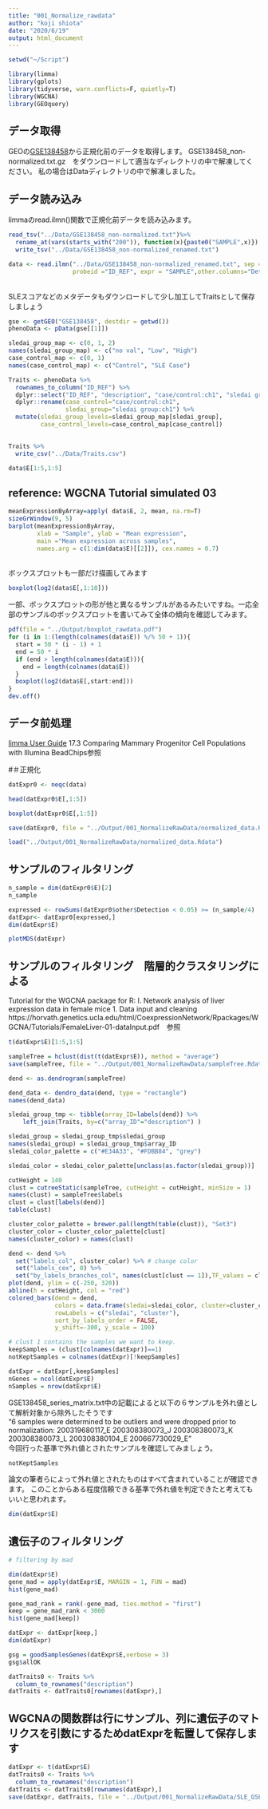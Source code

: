 ```yaml
---
title: "001_Normalize_rawdata"
author: "koji shiota"
date: "2020/6/19"
output: html_document
---
```


```r
setwd("~/Script")
```


```r
library(limma)
library(gplots)
library(tidyverse, warn.conflicts=F, quietly=T)
library(WGCNA)
library(GEOquery)

```

## データ取得

GEOの[GSE138458](https://www.ncbi.nlm.nih.gov/geo/query/acc.cgi?acc=GSE138458)から正規化前のデータを取得します。 
GSE138458_non-normalized.txt.gz　をダウンロードして適当なディレクトリの中で解凍してください。
私の場合はDataディレクトリの中で解凍しました。

## データ読み込み
limmaのread.ilmn()関数で正規化前データを読み込みます。  

```r
read_tsv("../Data/GSE138458_non-normalized.txt")%>% 
  rename_at(vars(starts_with("200")), function(x){paste0("SAMPLE",x)}) %>% 
  write_tsv("../Data/GSE138458_non-normalized_renamed.txt")

data <- read.ilmn("../Data/GSE138458_non-normalized_renamed.txt", sep = "\t", 
                  probeid ="ID_REF", expr = "SAMPLE",other.columns="Detection")
```

<br>
SLEスコアなどのメタデータもダウンロードして少し加工してTraitsとして保存しましょう
<br>

```r
gse <- getGEO("GSE138458", destdir = getwd())
phenoData <- pData(gse[[1]])

sledai_group_map <- c(0, 1, 2)
names(sledai_group_map) <- c("no val", "Low", "High")
case_control_map <- c(0, 1)
names(case_control_map) <- c("Control", "SLE Case")

Traits <- phenoData %>% 
  rownames_to_column("ID_REF") %>% 
  dplyr::select("ID_REF", "description", "case/control:ch1", "sledai group:ch1") %>% 
  dplyr::rename(case_control="case/control:ch1",
                sledai_group="sledai group:ch1") %>% 
  mutate(sledai_group_levels=sledai_group_map[sledai_group],
         case_control_levels=case_control_map[case_control])
  

Traits %>% 
  write_csv("../Data/Traits.csv")
```




```r
data$E[1:5,1:5]
```





#################################################################
## reference: WGCNA Tutorial simulated 03 

```r
meanExpressionByArray=apply( data$E, 2, mean, na.rm=T)  
sizeGrWindow(9, 5)
barplot(meanExpressionByArray,
        xlab = "Sample", ylab = "Mean expression",
        main ="Mean expression across samples",
        names.arg = c(1:dim(data$E)[[2]]), cex.names = 0.7)
```

#################################################################




<br>
ボックスプロットも一部だけ描画してみます
<br>

```r
boxplot(log2(data$E[,1:10]))
```


一部、ボックスプロットの形が他と異なるサンプルがあるみたいですね。一応全部のサンプルのボックスプロットを書いてみて全体の傾向を確認してみます。
```r
pdf(file = "../Output/boxplot_rawdata.pdf")
for (i in 1:(length(colnames(data$E)) %/% 50 + 1)){
  start = 50 * (i - 1) + 1 
  end = 50 * i
  if (end > length(colnames(data$E))){
    end = length(colnames(data$E))
  }
  boxplot(log2(data$E[,start:end]))
}
dev.off()
```

## データ前処理
[limma User Guide](https://www.bioconductor.org/packages/devel/bioc/vignettes/limma/inst/doc/usersguide.pdf)
17.3 Comparing Mammary Progenitor Cell Populations with Illumina BeadChips参照

#＃正規化

```r
datExpr0 <- neqc(data)
```

```r
head(datExpr0$E[,1:5])
```


```r
boxplot(datExpr0$E[,1:5])
```
```r
save(datExpr0, file = "../Output/001_NormalizeRawData/normalized_data.Rdata")
```

```r
load("../Output/001_NormalizeRawData/normalized_data.Rdata")
```

## サンプルのフィルタリング

```r
n_sample = dim(datExpr0$E)[2]
n_sample
```

```r
expressed <- rowSums(datExpr0$other$Detection < 0.05) >= (n_sample/4)
datExpr<- datExpr0[expressed,]
dim(datExpr$E)
```

```r
plotMDS(datExpr)
```


## サンプルのフィルタリング　階層的クラスタリングによる
Tutorial for the WGCNA package for R:
I. Network analysis of liver expression data in female mice
1. Data input and cleaning
https://horvath.genetics.ucla.edu/html/CoexpressionNetwork/Rpackages/WGCNA/Tutorials/FemaleLiver-01-dataInput.pdf　参照

```r
t(datExpr$E)[1:5,1:5]
```

```r
sampleTree = hclust(dist(t(datExpr$E)), method = "average")
save(sampleTree, file = "../Output/001_NormalizeRawData/sampleTree.Rdata")
```


################################
```r
dend <- as.dendrogram(sampleTree)
```

```r
dend_data <- dendro_data(dend, type = "rectangle")
names(dend_data)
```

```r
sledai_group_tmp <- tibble(array_ID=labels(dend)) %>% 
    left_join(Traits, by=c("array_ID"="description") )

sledai_group = sledai_group_tmp$sledai_group
names(sledai_group) = sledai_group_tmp$array_ID
sledai_color_palette = c("#E34A33", "#FDBB84", "grey")

sledai_color = sledai_color_palette[unclass(as.factor(sledai_group))]
```

```r
cutHeight = 140
clust = cutreeStatic(sampleTree, cutHeight = cutHeight, minSize = 1)
names(clust) = sampleTree$labels
clust = clust[labels(dend)]
table(clust)
```



```r
cluster_color_palette = brewer.pal(length(table(clust)), "Set3")
cluster_color = cluster_color_palette[clust]
names(cluster_color) = names(clust)
```



```r
dend <- dend %>% 
  set("labels_col", cluster_color) %>% # change color
  set("labels_cex", 0) %>% 
  set("by_labels_branches_col", names(clust[clust == 1]),TF_values = cluster_color_palette[1])
plot(dend, ylim = c(-250, 320))
abline(h = cutHeight, col = "red")
colored_bars(dend = dend, 
             colors = data.frame(sledai=sledai_color, cluster=cluster_color),
             rowLabels = c("sledai", "cluster"),
             sort_by_labels_order = FALSE,
             y_shift=-300, y_scale = 100)
```

################################


```r
# clust 1 contains the samples we want to keep.
keepSamples = (clust[colnames(datExpr)]==1)
notKeptSamples = colnames(datExpr)[!keepSamples]
```


```r
datExpr = datExpr[,keepSamples]
nGenes = ncol(datExpr$E)
nSamples = nrow(datExpr$E)
```
GSE138458_series_matrix.txt中の記載によると以下の６サンプルを外れ値として解析対象から除外したそうです
<br>
"6 samples were determined to be outliers and were dropped prior to normalization: 200319680117_E 200308380073_J 200308380073_K 200308380073_L 200308380104_E 200667730029_E"
<br>
今回行った基準で外れ値とされたサンプルを確認してみましょう。
```r
notKeptSamples
```
論文の筆者らによって外れ値とされたものはすべて含まれていることが確認できます。
このことからある程度信頼できる基準で外れ値を判定できたと考えてもいいと思われます。

```r
dim(datExpr$E)
```


## 遺伝子のフィルタリング

```r
# filtering by mad 

dim(datExpr$E)
gene_mad = apply(datExpr$E, MARGIN = 1, FUN = mad)
hist(gene_mad)
```

```r
gene_mad_rank = rank(-gene_mad, ties.method = "first")
keep = gene_mad_rank < 3000
hist(gene_mad[keep])
```

```r
datExpr <- datExpr[keep,]
dim(datExpr)
```

```r
gsg = goodSamplesGenes(datExpr$E,verbose = 3)
gsg$allOK
```




```r
datTraits0 <- Traits %>% 
  column_to_rownames("description")
datTraits <- datTraits0[rownames(datExpr),]
```




## WGCNAの関数群は行にサンプル、列に遺伝子のマトリクスを引数にするためdatExprを転置して保存します
```r
datExpr <- t(datExpr$E)
datTraits0 <- Traits %>% 
  column_to_rownames("description")
datTraits <- datTraits0[rownames(datExpr),]
save(datExpr, datTraits, file = "../Output/001_NormalizeRawData/SLE_GSE138458-01-dataInput.RData")
```













